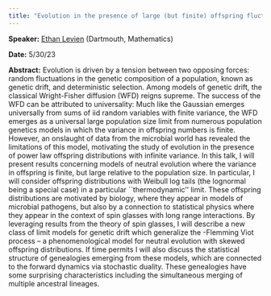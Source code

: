 ```yaml
---
title: "Evolution in the presence of large (but finite) offspring fluctuations"
---
```

**Speaker:** [Ethan Levien](https://elevien.github.io/) (Dartmouth, Mathematics)

**Date:** 5/30/23

**Abstract:** Evolution is driven by a tension between two opposing forces: random fluctuations in the genetic composition of a population, known as genetic drift, and deterministic selection. Among models of genetic drift, the classical Wright-Fisher diffusion (WFD) reigns supreme. The success of the WFD can be attributed to universality: Much like the Gaussian emerges universally from sums of iid random variables with finite variance, the WFD emerges as a universal large population size limit from numerous population genetics models in which the variance in offspring numbers is finite. However, an onslaught of data from the microbial world has revealed the limitations of this model, motivating the study of evolution in the presence of power law offspring distributions with infinite variance. In this talk, I will present results concerning models of neutral evolution where the variance in offspring is finite, but large relative to the population size. In particular, I will consider offspring distributions with Weibull log tails (the lognormal being a special case) in a particular ``thermodynamic’’ limit. These offspring distributions are motivated by biology, where they appear in models of microbial pathogens, but also by a connection to statistical physics where they appear in the context of spin glasses with long range interactions. By leveraging results from the theory of spin glasses, I will describe a new class of limit models for genetic drift which generalize the -Flemming Viot process – a phenomenological model for neutral evolution with skewed offspring distributions. If time permits I will also discuss the statistical structure of genealogies emerging from these models, which are connected to the forward dynamics via stochastic duality. These genealogies have some surprising characteristics including the simultaneous merging of multiple ancestral lineages.